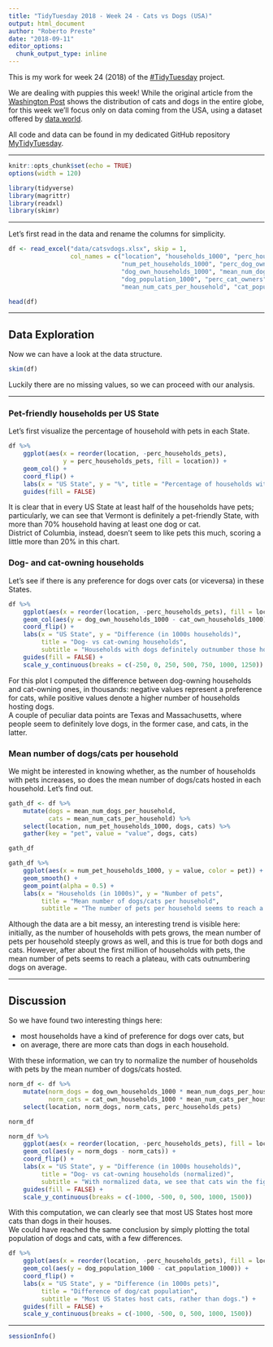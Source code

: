 ```yaml
---
title: "TidyTuesday 2018 - Week 24 - Cats vs Dogs (USA)"
output: html_document
author: "Roberto Preste"
date: "2018-09-11"
editor_options: 
  chunk_output_type: inline
---
```


This is my work for week 24 (2018) of the [#TidyTuesday](https://thomasmock.netlify.com/post/tidytuesday-a-weekly-social-data-project-in-r/) project.

We are dealing with puppies this week!
While the original article from the [Washington Post](https://www.washingtonpost.com/news/wonk/wp/2014/07/28/where-cats-are-more-popular-than-dogs-in-the-u-s-and-all-over-the-world/?utm_term=.670d783ef6cc) shows the distribution of cats and dogs in the entire globe, for this week we’ll focus only on data coming from the USA, using a dataset offered by [data.world](https://data.world/datanerd/cat-vs-dog-popularity-in-u-s).

All code and data can be found in my dedicated GitHub repository [MyTidyTuesday](https://github.com/robertopreste/MyTidyTuesday).

___

```r
knitr::opts_chunk$set(echo = TRUE)
options(width = 120)
```

```r
library(tidyverse)
library(magrittr)
library(readxl)
library(skimr)
```

___ 

Let's first read in the data and rename the columns for simplicity.  

```r
df <- read_excel("data/catsvdogs.xlsx", skip = 1, 
                 col_names = c("location", "households_1000", "perc_households_pets", 
                               "num_pet_households_1000", "perc_dog_owners", 
                               "dog_own_households_1000", "mean_num_dogs_per_household", 
                               "dog_population_1000", "perc_cat_owners", "cat_own_households_1000", 
                               "mean_num_cats_per_household", "cat_population_1000"))
```

```r
head(df)
```

___ 

## Data Exploration  

Now we can have a look at the data structure.  

```r
skim(df)
```

Luckily there are no missing values, so we can proceed with our analysis.  

___ 

### Pet-friendly households per US State

Let's first visualize the percentage of household with pets in each State.  

```r
df %>% 
    ggplot(aes(x = reorder(location, -perc_households_pets), 
               y = perc_households_pets, fill = location)) + 
    geom_col() + 
    coord_flip() + 
    labs(x = "US State", y = "%", title = "Percentage of households with pets", subtitle = "District of Columbia seems to be not so pet-friendly.") + 
    guides(fill = FALSE)
```


It is clear that in every US State at least half of the households have pets; particularly, we can see that Vermont is definitely a pet-friendly State, with more than 70% household having at least one dog or cat.  
District of Columbia, instead, doesn't seem to like pets this much, scoring a little more than 20% in this chart.  

### Dog- and cat-owning households  

Let's see if there is any preference for dogs over cats (or viceversa) in these States.  

```r
df %>% 
    ggplot(aes(x = reorder(location, -perc_households_pets), fill = location)) + 
    geom_col(aes(y = dog_own_households_1000 - cat_own_households_1000)) + 
    coord_flip() + 
    labs(x = "US State", y = "Difference (in 1000s households)", 
         title = "Dog- vs cat-owning households", 
         subtitle = "Households with dogs definitely outnumber those hosting cats.") + 
    guides(fill = FALSE) + 
    scale_y_continuous(breaks = c(-250, 0, 250, 500, 750, 1000, 1250))
```


For this plot I computed the difference between dog-owning households and cat-owning ones, in thousands: negative values represent a preference for cats, while positive values denote a higher number of households hosting dogs.  
A couple of peculiar data points are Texas and Massachusetts, where people seem to definitely love dogs, in the former case, and cats, in the latter.  

### Mean number of dogs/cats per household  

We might be interested in knowing whether, as the number of households with pets increases, so does the mean number of dogs/cats hosted in each household. Let's find out.  

```r
gath_df <- df %>% 
    mutate(dogs = mean_num_dogs_per_household, 
           cats = mean_num_cats_per_household) %>% 
    select(location, num_pet_households_1000, dogs, cats) %>% 
    gather(key = "pet", value = "value", dogs, cats)
```

```r
gath_df
```


```r
gath_df %>% 
    ggplot(aes(x = num_pet_households_1000, y = value, color = pet)) + 
    geom_smooth() + 
    geom_point(alpha = 0.5) + 
    labs(x = "Households (in 1000s)", y = "Number of pets", 
         title = "Mean number of dogs/cats per household", 
         subtitle = "The number of pets per household seems to reach a plateau after 1M households with pets.")
```


Although the data are a bit messy, an interesting trend is visible here: initially, as the number of households with pets grows, the mean number of pets per household steeply grows as well, and this is true for both dogs and cats. However, after about the first million of households with pets, the mean number of pets seems to reach a plateau, with cats outnumbering dogs on average.  

___

## Discussion  

So we have found two interesting things here:  

* most households have a kind of preference for dogs over cats, but  
* on average, there are more cats than dogs in each household.  

With these information, we can try to normalize the number of households with pets by the mean number of dogs/cats hosted.  

```r
norm_df <- df %>% 
    mutate(norm_dogs = dog_own_households_1000 * mean_num_dogs_per_household, 
           norm_cats = cat_own_households_1000 * mean_num_cats_per_household) %>% 
    select(location, norm_dogs, norm_cats, perc_households_pets)
```

```r
norm_df
```

```r
norm_df %>% 
    ggplot(aes(x = reorder(location, -perc_households_pets), fill = location)) + 
    geom_col(aes(y = norm_dogs - norm_cats)) + 
    coord_flip() + 
    labs(x = "US State", y = "Difference (in 1000s households)", 
         title = "Dog- vs cat-owning households (normalized)", 
         subtitle = "With normalized data, we see that cats win the fight.") + 
    guides(fill = FALSE) + 
    scale_y_continuous(breaks = c(-1000, -500, 0, 500, 1000, 1500))
```

With this computation, we can clearly see that most US States host more cats than dogs in their houses.  
We could have reached the same conclusion by simply plotting the total population of dogs and cats, with a few differences.  

```r
df %>% 
    ggplot(aes(x = reorder(location, -perc_households_pets), fill = location)) + 
    geom_col(aes(y = dog_population_1000 - cat_population_1000)) + 
    coord_flip() + 
    labs(x = "US State", y = "Difference (in 1000s pets)", 
         title = "Difference of dog/cat population", 
         subtitle = "Most US States host cats, rather than dogs.") + 
    guides(fill = FALSE) + 
    scale_y_continuous(breaks = c(-1000, -500, 0, 500, 1000, 1500))
```

___ 

```r
sessionInfo()
```

